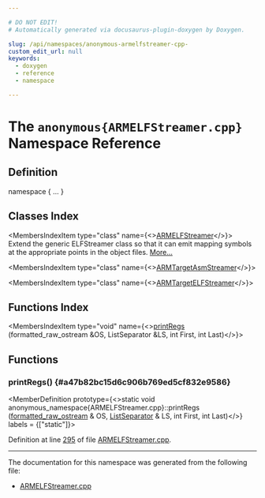 ```yaml
---

# DO NOT EDIT!
# Automatically generated via docusaurus-plugin-doxygen by Doxygen.

slug: /api/namespaces/anonymous-armelfstreamer-cpp-
custom_edit_url: null
keywords:
  - doxygen
  - reference
  - namespace

---
```





# The `anonymous{ARMELFStreamer.cpp}` Namespace Reference

<DoxygenPage pluginConfig={pluginConfig}>



## Definition

<CodeBlock>namespace &#123; ... &#125;</CodeBlock>

## Classes Index

<MembersIndex>

<MembersIndexItem
  type="class"
  name={<><a href="/docs/api/classes/anonymous-namespace-armelfstreamer-cpp-/armelfstreamer">ARMELFStreamer</a></>}>
Extend the generic ELFStreamer class so that it can emit mapping symbols at the appropriate points in the object files. <a href="/docs/api/classes/anonymous-namespace-armelfstreamer-cpp-/armelfstreamer/#details">More...</a>
</MembersIndexItem>

<MembersIndexItem
  type="class"
  name={<><a href="/docs/api/classes/anonymous-namespace-armelfstreamer-cpp-/armtargetasmstreamer">ARMTargetAsmStreamer</a></>}>
</MembersIndexItem>

<MembersIndexItem
  type="class"
  name={<><a href="/docs/api/classes/anonymous-namespace-armelfstreamer-cpp-/armtargetelfstreamer">ARMTargetELFStreamer</a></>}>
</MembersIndexItem>

</MembersIndex>

## Functions Index

<MembersIndex>

<MembersIndexItem
  type="void"
  name={<><a href="#a47b82bc15d6c906b769ed5cf832e9586">printRegs</a> (formatted&#95;raw&#95;ostream &amp;OS, ListSeparator &amp;LS, int First, int Last)</>}>
</MembersIndexItem>

</MembersIndex>


<SectionDefinition>

## Functions

### printRegs() {#a47b82bc15d6c906b769ed5cf832e9586}

<MemberDefinition
  prototype={<>static void anonymous&#95;namespace&#123;ARMELFStreamer.cpp&#125;::printRegs (<a href="/docs/api/classes/llvm/formatted-raw-ostream">formatted&#95;raw&#95;ostream</a> &amp; OS, <a href="/docs/api/classes/llvm/listseparator">ListSeparator</a> &amp; LS, int First, int Last)</>}
  labels = {["static"]}>

Definition at line <a href="/docs/api/files/lib/lib/target/lib/target/arm/lib/target/arm/mctargetdesc/armelfstreamer-cpp/#l00295">295</a> of file <a href="/docs/api/files/lib/lib/target/lib/target/arm/lib/target/arm/mctargetdesc/armelfstreamer-cpp">ARMELFStreamer.cpp</a>.
</MemberDefinition>

</SectionDefinition>

<hr/>

The documentation for this namespace was generated from the following file:

<ul>
<li><a href="/docs/api/files/lib/lib/target/lib/target/arm/lib/target/arm/mctargetdesc/armelfstreamer-cpp">ARMELFStreamer.cpp</a></li>
</ul>

</DoxygenPage>
